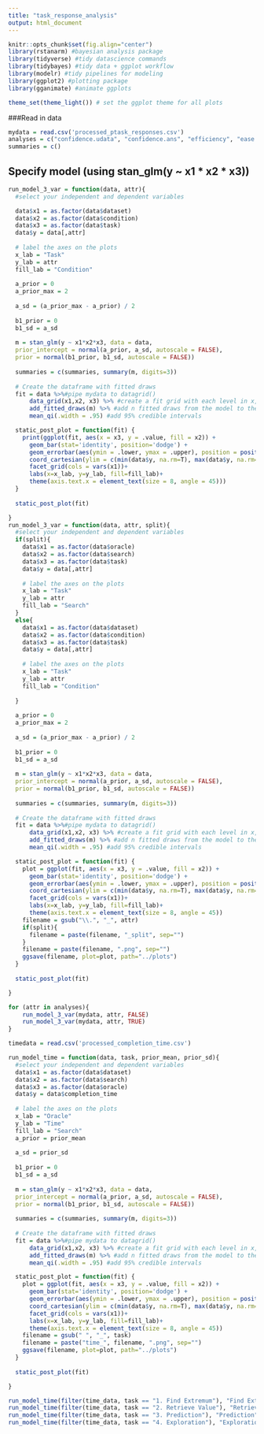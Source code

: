 ```yaml
---
title: "task_response_analysis"
output: html_document
---
```


```r

knitr::opts_chunk$set(fig.align="center") 
library(rstanarm) #bayesian analysis package
library(tidyverse) #tidy datascience commands
library(tidybayes) #tidy data + ggplot workflow
library(modelr) #tidy pipelines for modeling
library(ggplot2) #plotting package
library(gganimate) #animate ggplots

theme_set(theme_light()) # set the ggplot theme for all plots 

```


###Read in data

```r

mydata = read.csv('processed_ptask_responses.csv')
analyses = c("confidence.udata", "confidence.ans", "efficiency", "ease.of.use", "utility", "overall")
summaries = c()
```


## Specify model (using stan_glm(y ~ x1 * x2 * x3))
```r


run_model_3_var = function(data, attr){
  #select your independent and dependent variables

  data$x1 = as.factor(data$dataset) 
  data$x2 = as.factor(data$condition)
  data$x3 = as.factor(data$task)
  data$y = data[,attr]
  
  # label the axes on the plots
  x_lab = "Task"
  y_lab = attr
  fill_lab = "Condition"
  
  a_prior = 0  
  a_prior_max = 2
  
  a_sd = (a_prior_max - a_prior) / 2
  
  b1_prior = 0
  b1_sd = a_sd 
  
  m = stan_glm(y ~ x1*x2*x3, data = data,
  prior_intercept = normal(a_prior, a_sd, autoscale = FALSE),
  prior = normal(b1_prior, b1_sd, autoscale = FALSE))
  
  summaries = c(summaries, summary(m, digits=3))
  
  # Create the dataframe with fitted draws
  fit = data %>%#pipe mydata to datagrid()
      data_grid(x1,x2, x3) %>% #create a fit grid with each level in x, and pipe it to add_fitted_draws()
      add_fitted_draws(m) %>% #add n fitted draws from the model to the fit grid
      mean_qi(.width = .95) #add 95% credible intervals

  static_post_plot = function(fit) {
    print(ggplot(fit, aes(x = x3, y = .value, fill = x2)) +
      geom_bar(stat='identity', position='dodge') +
      geom_errorbar(aes(ymin = .lower, ymax = .upper), position = position_dodge(width = .9), width = .2) +
      coord_cartesian(ylim = c(min(data$y, na.rm=T), max(data$y, na.rm=T))) + # sets axis limits
      facet_grid(cols = vars(x1))+
      labs(x=x_lab, y=y_lab, fill=fill_lab)+
      theme(axis.text.x = element_text(size = 8, angle = 45)))
  }
  
  static_post_plot(fit)

}
run_model_3_var = function(data, attr, split){
  #select your independent and dependent variables
  if(split){
    data$x1 = as.factor(data$oracle) 
    data$x2 = as.factor(data$search)
    data$x3 = as.factor(data$task)
    data$y = data[,attr]
    
    # label the axes on the plots
    x_lab = "Task"
    y_lab = attr
    fill_lab = "Search"
  }
  else{
    data$x1 = as.factor(data$dataset) 
    data$x2 = as.factor(data$condition)
    data$x3 = as.factor(data$task)
    data$y = data[,attr]
    
    # label the axes on the plots
    x_lab = "Task"
    y_lab = attr
    fill_lab = "Condition"
    
  }
  
  a_prior = 0  
  a_prior_max = 2
  
  a_sd = (a_prior_max - a_prior) / 2
  
  b1_prior = 0
  b1_sd = a_sd 
  
  m = stan_glm(y ~ x1*x2*x3, data = data,
  prior_intercept = normal(a_prior, a_sd, autoscale = FALSE),
  prior = normal(b1_prior, b1_sd, autoscale = FALSE))
  
  summaries = c(summaries, summary(m, digits=3))
  
  # Create the dataframe with fitted draws
  fit = data %>%#pipe mydata to datagrid()
      data_grid(x1,x2, x3) %>% #create a fit grid with each level in x, and pipe it to add_fitted_draws()
      add_fitted_draws(m) %>% #add n fitted draws from the model to the fit grid
      mean_qi(.width = .95) #add 95% credible intervals

  static_post_plot = function(fit) {
    plot = ggplot(fit, aes(x = x3, y = .value, fill = x2)) +
      geom_bar(stat='identity', position='dodge') +
      geom_errorbar(aes(ymin = .lower, ymax = .upper), position = position_dodge(width = .9), width = .2) +
      coord_cartesian(ylim = c(min(data$y, na.rm=T), max(data$y, na.rm=T))) + # sets axis limits
      facet_grid(cols = vars(x1))+
      labs(x=x_lab, y=y_lab, fill=fill_lab)+
      theme(axis.text.x = element_text(size = 8, angle = 45))
    filename = gsub("\\.", "_", attr)
    if(split){
      filename = paste(filename, "_split", sep="")
    }
    filename = paste(filename, ".png", sep="")
    ggsave(filename, plot=plot, path="../plots")
  }
  
  static_post_plot(fit)

}

for (attr in analyses){
    run_model_3_var(mydata, attr, FALSE)
    run_model_3_var(mydata, attr, TRUE)
}

```

```r

timedata = read.csv('processed_completion_time.csv')

run_model_time = function(data, task, prior_mean, prior_sd){
  #select your independent and dependent variables
  data$x1 = as.factor(data$dataset) 
  data$x2 = as.factor(data$search)
  data$x3 = as.factor(data$oracle)
  data$y = data$completion_time
    
  # label the axes on the plots
  x_lab = "Oracle"
  y_lab = "Time"
  fill_lab = "Search"
  a_prior = prior_mean 
  
  a_sd = prior_sd
  
  b1_prior = 0
  b1_sd = a_sd 
  
  m = stan_glm(y ~ x1*x2*x3, data = data,
  prior_intercept = normal(a_prior, a_sd, autoscale = FALSE),
  prior = normal(b1_prior, b1_sd, autoscale = FALSE))
  
  summaries = c(summaries, summary(m, digits=3))
  
  # Create the dataframe with fitted draws
  fit = data %>%#pipe mydata to datagrid()
      data_grid(x1,x2, x3) %>% #create a fit grid with each level in x, and pipe it to add_fitted_draws()
      add_fitted_draws(m) %>% #add n fitted draws from the model to the fit grid
      mean_qi(.width = .95) #add 95% credible intervals

  static_post_plot = function(fit) {
    plot = ggplot(fit, aes(x = x3, y = .value, fill = x2)) +
      geom_bar(stat='identity', position='dodge') +
      geom_errorbar(aes(ymin = .lower, ymax = .upper), position = position_dodge(width = .9), width = .2) +
      coord_cartesian(ylim = c(min(data$y, na.rm=T), max(data$y, na.rm=T))) + # sets axis limits
      facet_grid(cols = vars(x1))+
      labs(x=x_lab, y=y_lab, fill=fill_lab)+
      theme(axis.text.x = element_text(size = 8, angle = 45))
    filename = gsub(" ", "_", task)
    filename = paste("time_", filename, ".png", sep="")
    ggsave(filename, plot=plot, path="../plots")
  }
  
  static_post_plot(fit)

}

run_model_time(filter(time_data, task == "1. Find Extremum"), "Find Extremum", 190342, 96573)
run_model_time(filter(time_data, task == "2. Retrieve Value"), "Retrieve Value", 313366, 88498)
run_model_time(filter(time_data, task == "3. Prediction"), "Prediction", 522316, 394608)
run_model_time(filter(time_data, task == "4. Exploration"), "Exploration", 415880, 115980)

```


